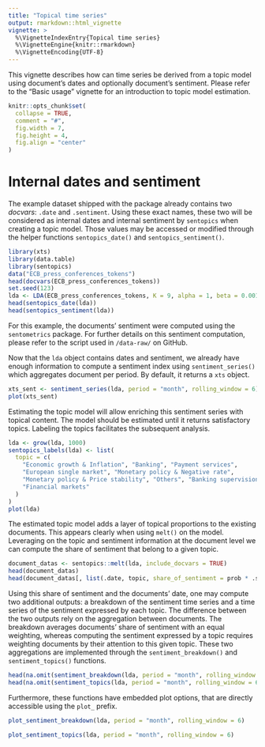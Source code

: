 ---
title: "Topical time series"
output: rmarkdown::html_vignette
vignette: >
  %\VignetteIndexEntry{Topical time series}
  %\VignetteEngine{knitr::rmarkdown}
  %\VignetteEncoding{UTF-8}
---

This vignette describes how can time series be derived from a topic model using document's dates and optionally document's sentiment. Please refer to the "Basic usage" vignette for an introduction to topic model estimation.

```{r, include = FALSE}
knitr::opts_chunk$set(
  collapse = TRUE,
  comment = "#",
  fig.width = 7,
  fig.height = 4,
  fig.align = "center"
)
```

# Internal dates and sentiment

The example dataset shipped with the package already contains two *docvars*: `.date` and `.sentiment`. Using these exact names, these two will be considered as internal dates and internal sentiment by `sentopics` when creating a topic model. Those values may be accessed or modified through the helper functions `sentopics_date()` and `sentopics_sentiment()`.

```{r message=FALSE}
library(xts)
library(data.table)
library(sentopics)
data("ECB_press_conferences_tokens")
head(docvars(ECB_press_conferences_tokens))
set.seed(123)
lda <- LDA(ECB_press_conferences_tokens, K = 9, alpha = 1, beta = 0.001)
head(sentopics_date(lda))
head(sentopics_sentiment(lda))
```

For this example, the documents' sentiment were computed using the `sentometrics` package. For further details on this sentiment computation, please refer to the script used in `/data-raw/` on GitHub.

Now that the `lda` object contains dates and sentiment, we already have enough information to compute a sentiment index using `sentiment_series()` which aggregates document per period. By default, it returns a `xts` object.

```{r}
xts_sent <- sentiment_series(lda, period = "month", rolling_window = 6)
plot(xts_sent)
```

Estimating the topic model will allow enriching this sentiment series with topical content. The model should be estimated until it returns satisfactory topics. Labeling the topics facilitates the subsequent analysis.

```{r}
lda <- grow(lda, 1000)
sentopics_labels(lda) <- list(
  topic = c(
    "Economic growth & Inflation", "Banking", "Payment services",
    "European single market", "Monetary policy & Negative rate",
    "Monetary policy & Price stability", "Others", "Banking supervision",
    "Financial markets"
  )
)
plot(lda)
```

The estimated topic model adds a layer of topical proportions to the existing documents. This appears clearly when using `melt()` on the model. Leveraging on the topic and sentiment information at the document level we can compute the share of sentiment that belong to a given topic.

```{r}
document_datas <- sentopics::melt(lda, include_docvars = TRUE)
head(document_datas)
head(document_datas[, list(.date, topic, share_of_sentiment = prob * .sentiment), keyby = ".id"])
```

Using this share of sentiment and the documents' date, one may compute two additional outputs: a breakdown of the sentiment time series and a time series of the sentiment expressed by each topic. The difference between the two outputs rely on the aggregation between documents. The breakdown averages documents' share of sentiment with an equal weighting, whereas computing the sentiment expressed by a topic requires weighting documents by their attention to this given topic. These two aggregations are implemented through the `sentiment_breakdown()` and `sentiment_topics()` functions.

```{r}
head(na.omit(sentiment_breakdown(lda, period = "month", rolling_window = 6)))
head(na.omit(sentiment_topics(lda, period = "month", rolling_window = 6)))
```

Furthermore, these functions have embedded plot options, that are directly accessible using the `plot_` prefix.

```{r}
plot_sentiment_breakdown(lda, period = "month", rolling_window = 6)
```

```{r}
plot_sentiment_topics(lda, period = "month", rolling_window = 6)
```